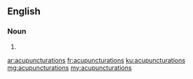 ==English==

===Noun===
{{head|en}}

# {{plural of|acupuncturation}}

[[ar:acupuncturations]]
[[fr:acupuncturations]]
[[ku:acupuncturations]]
[[mg:acupuncturations]]
[[my:acupuncturations]]
